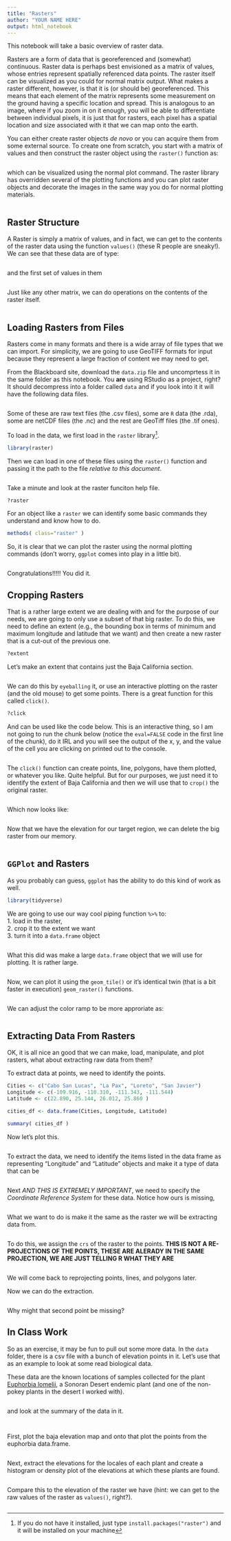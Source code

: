 ```yaml
---
title: "Rasters"
author: "YOUR NAME HERE"
output: html_notebook
---
```


This notebook will take a basic overview of raster data.

Rasters are a form of data that is georeferenced and (somewhat) continuous.  Raster data is perhaps best envisioned as a matrix of values, whose entries represent spatially referenced data points.  The raster itself can be visualized as you could for normal matrix output.  What makes a raster different, however, is that it is (or should be) georeferenced. This means that each element of the matrix represents some measurement on the ground having a specific location and spread.  This is analogous to an image, where if you zoom in on it enough, you will be able to differentiate between individual pixels, it is just that for rasters, each pixel has a spatial location and size associated with it that we can map onto the earth.

You can either create raster objects *de novo* or you can acquire them from some external source.  To create one from scratch, you start with a matrix of values and then construct the raster object using the `raster()` function as:

```r

```

which can be visualized using the normal plot command. The raster library has overridden several of the plotting functions and you can plot raster objects and decorate the images in the same way you do for normal plotting materials.

```r

```

## Raster Structure

A Raster is simply a matrix of values, and in fact, we can get to the contents of the raster data using the function `values()` (these R people are sneaky!).  We can see that these data are of type:

```r
```

and the first set of values in them

```r

```


Just like any other matrix, we can do operations on the contents of the raster itself.  

```r

```

## Loading Rasters from Files

Rasters come in many formats and there is a wide array of file types that we can import.  For simplicity, we are going to use GeoTIFF formats for input because they represent a large fraction of content we may need to get.

From the Blackboard site, download the `data.zip` file and uncomprtess it in the same folder as this notebook.  You **are** using RStudio as a project, right?  It should decompress into a folder called `data` and if you look into it it will have the following data files.

```r

```

Some of these are raw text files (the .csv files), some are `R` data (the .rda), some are netCDF files (the .nc) and the rest are GeoTiff files (the .tif ones).  

To load in the data, we first load in the `raster` library^[If you do not have it installed, just type `install.packages("raster")` and it will be installed on your machine].

```r
library(raster)
```



Then we can load in one of these files using the `raster()` function and passing it the path to the file *relative to this document*.

```r

```

Take a minute and look at the raster funciton help file.

```r
?raster
```

For an object like a `raster` we can identify some basic commands they understand and know how to do.

```r
methods( class="raster" )
```

So, it is clear that we can plot the raster using the normal plotting commands (don't worry, `ggplot` comes into play in a little bit).

```r

```

Congratulations!!!!! You did it.

## Cropping Rasters

That is a rather large extent we are dealing with and for the purpose of our needs, we are going to only use a subset of that big raster.  To do this, we need to define an extent (e.g., the bounding box in terms of minimum and maximum longitude and latitude that we want) and then create a new raster that is a cut-out of the previous one.

```r
?extent
```

Let's make an extent that contains just the Baja California section.

```r

```

We can do this by `eyeballing` it, or use an interactive plotting on the raster (and the old mouse) to get some points.  There is a great function for this called `click()`.

```r
?click
```

And can be used like the code below. This is an interactive thing, so I am not going to run the chunk below (notice the `eval=FALSE` code in the first line of the chunk), do it IRL and you will see the output of the x, y, and the value of the cell you are clicking on printed out to the console.

```r

```

The `click()` function can create points, line, polygons, have them plotted, or whatever you like.  Quite helpful.  But for our purposes, we just need it to identify the extent of Baja California and then we will use that to `crop()` the original raster.

```r

```

Which now looks like:

```r

```

Now that we have the elevation for our target region, we can delete the big raster from our memory.

```r

```


## `GGPlot` and Rasters

As you probably can guess, `ggplot` has the ability to do this kind of work as well.

```r
library(tidyverse)
```

We are going to use our way cool piping function `%>%` to:  
 1. load in the raster,  
 2. crop it to the extent we want  
 3. turn it into a `data.frame` object

```r

```

What this did was make a large `data.frame` object that we will use for plotting.  It is rather large.

```r

```


Now, we can plot it using the `geom_tile()` or it's identical twin (that is a bit faster in execution) `geom_raster()` functions.  

```r

```

We can adjust the color ramp to be more approriate as:

```r

```

## Extracting Data From Rasters

OK, it is all nice an good that we can make, load, manipulate, and plot rasters, what about extracting raw data from them?  

To extract data at points, we need to identify the points.

```r
Cities <- c("Cabo San Lucas", "La Pax", "Loreto", "San Javier")
Longitude <- c(-109.916, -110.310, -111.343, -111.544)
Latitude <- c(22.890, 25.144, 26.012, 25.860 )

cities_df <- data.frame(Cities, Longitude, Latitude)

summary( cities_df )
```

Now let's plot this.

```r

```

To extract the data, we need to identify the items listed in the data frame as representing "Longitude" and "Latitude" objects and make it a type of data that can be 

```r

```

Next *AND THIS IS EXTREMELY IMPORTANT*, we need to specify the *Coordinate Reference System* for these data.  Notice how ours is missing,

```r

```

What we want to do is make it the same as the raster we will be extracting data from.

```r

```

To do this, we assign the `crs` of the raster to the points.  **THIS IS NOT A RE-PROJECTIONS OF THE POINTS, THESE ARE ALERADY IN THE SAME PROJECTION, WE ARE JUST TELLING R WHAT THEY ARE**

```r

```

We will come back to reprojecting points, lines, and polygons later.

Now we can do the extraction.

```r

```

Why might that second point be missing?

## In Class Work

So as an exercise, it may be fun to pull out some more data.  In the `data` folder, there is a csv file with a bunch of elevation points in it.  Let's use that as an example to look at some read biological data.

These data are the known locations of samples collected for the plant [Euphorbia lomelii](https://www.google.com/search?q=Euphorbia+lomelii&oq=Euphorbia+lomelii&aqs=chrome..69i57.4304j0j7&sourceid=chrome&ie=UTF-8), a Sonoran Desert endemic plant (and one of the non-pokey plants in the desert I worked with).

```r

```
and look at the summary of the data in it.

```r

```

```r

```

First, plot the baja elevation map and onto that plot the points from the euphorbia data.frame.

```r

```

Next, extract the elevations for the locales of each plant and create a histogram or density plot of the elevations at which these plants are found.

```r

```

Compare this to the elevation of the raster we have (hint: we can get to the raw values of the raster as `values()`, right?).

```r

```




